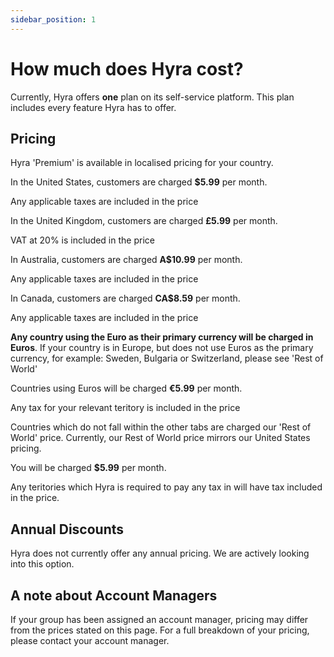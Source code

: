 ```yaml
--- 
sidebar_position: 1
---
```



# How much does Hyra cost?

Currently, Hyra offers **one** plan on its self-service platform. This plan includes every feature Hyra has to offer.

## Pricing

Hyra 'Premium' is available in localised pricing for your country.

<Tabs>
    <TabItem value="USD" label="United States" default>
        <p>In the United States, customers are charged <b>$5.99</b> per month.</p>
        <p>Any applicable taxes are included in the price</p>
    </TabItem>
    <TabItem value="GBP" label="United Kingdom">
        <p>In the United Kingdom, customers are charged <b>£5.99</b> per month.</p>
        <p>VAT at 20% is included in the price</p>
    </TabItem>
    <TabItem value="AUD" label="Australia">
        <p>In Australia, customers are charged <b>A$10.99</b> per month.</p>
        <p>Any applicable taxes are included in the price</p>
    </TabItem>
    <TabItem value="CAD" label="Canada">
        <p>In Canada, customers are charged <b>CA$8.59</b> per month.</p>
        <p>Any applicable taxes are included in the price</p>
    </TabItem>
    <TabItem value="EUR" label="Euro">
        <p><b>Any country using the Euro as their primary currency will be charged in Euros</b>. If your country is in Europe, but does not use Euros as the primary currency, for example: Sweden, Bulgaria or Switzerland, please see 'Rest of World'</p>
        <p>Countries using Euros will be charged <b>€5.99</b> per month.</p>
        <p>Any tax for your relevant teritory is included in the price</p>
    </TabItem>
    <TabItem value="RoW" label="Rest of World">
        <p>Countries which do not fall within the other tabs are charged our 'Rest of World' price. Currently, our Rest of World price mirrors our United States pricing.</p>
        <p>You will be charged <b>$5.99</b> per month.</p>
        <p>Any teritories which Hyra is required to pay any tax in will have tax included in the price.</p>
    </TabItem>
</Tabs>

## Annual Discounts

Hyra does not currently offer any annual pricing. We are actively looking into this option.

## A note about Account Managers

If your group has been assigned an account manager, pricing may differ from the prices stated on this page. For a full breakdown of your pricing, please contact your account manager.
